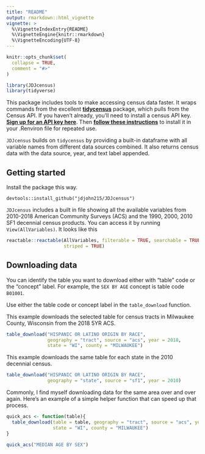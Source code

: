 ```yaml
---
title: "README"
output: rmarkdown::html_vignette
vignette: >
  %\VignetteIndexEntry{README}
  %\VignetteEngine{knitr::rmarkdown}
  %\VignetteEncoding{UTF-8}
---
```


```r
knitr::opts_chunk$set(
  collapse = TRUE,
  comment = "#>"
)
```

```r
library(JDJcensus)
library(tidyverse)
```

This package includes tools to make accessing census data faster. It wraps commands from the excellent [**tidycensus**](https://walkerke.github.io/tidycensus/index.html) package, which pulls from the Census API. If you haven't already, you'll need to install a census API key. [**Sign up for an API key here**](https://api.census.gov/data/key_signup.html). Then [**follow these instructions**](https://walkerke.github.io/tidycensus/reference/census_api_key.html) to install it in your .Renviron file for repeated use.

`JDJcensus` builds on `tidycensus` by providing a built-in dataframe with all variable names from different data sources combined. It also returns census data with the data source, year, and text label appended.

## Getting started

Install the package this way.

`devtools::install_github("jdjohn215/JDJcensus")`

`JDJcensus` includes a built in file showing all the available variables from 2010-2018 American Community Surveys (ACS) and the 1990, 2000, 2010 SF1 decennial census products. You can access it by running `View(AllVariables)`. It looks like this

```r
reactable::reactable(AllVariables, filterable = TRUE, searchable = TRUE, defaultPageSize = 5,
                     striped = TRUE)
```

## Downloading data

You can identify the table you want to download either with "table" code or the "concept" label. For example, the `SEX BY AGE` concept is table code `B01001`.

Use either the table code or concept label in the `table_download` function.

This example downloads the selected table for census tracts in Milwaukee County, Wisconsin from the 2018 5YR ACS.
```r
table_download("HISPANIC OR LATINO ORIGIN BY RACE",
               geography = "tract", source = "acs", year = 2018, 
               state = "WI", county = "MILWAUKEE")
```

This example downloads the same table for each state in the 2010 decennial census.
```r
table_download("HISPANIC OR LATINO ORIGIN BY RACE",
               geography = "state", source = "sf1", year = 2010)
```

Commonly, I find myself downloading data for the same area over and over again. Here's an example of a simple helper function that can speed up that process.
```r
quick_acs <- function(table){
  table_download(table = table, geography = "tract", source = "acs", year = 2018,
                 state = "WI", county = "MILWAUKEE")
}

quick_acs("MEDIAN AGE BY SEX")
```
